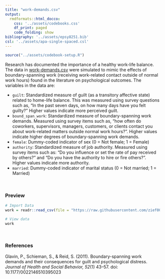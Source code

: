 ```yaml
---
title: "work-demands.csv"
output: 
  rmdformats::html_docco:
    css: '../assets/codebooks.css'
    df_print: paged
    code_folding: show
bibliography: '../assets/epsy8251.bib'
csl: '../assets/apa-single-spaced.csl'
---
```



```r
source("../assets/codebook-setup.R")
```


Research has documented the importance of a healthy work-life balance. The data in [work-demands.csv](https://raw.githubusercontent.com/zief0002/miniature-garbanzo/main/data/work-demands.csv) were simulated to mimic the effects of boundary-spanning work (receiving work-related contact outside of normal work hours) found in the literature on psychological outcomes. The variables in the data are:

- `guilt`: Standardized measure of guilt (as a transitory affective state) related to home-life balance. This was measured using survey questions such as,  "In the past seven days, on how many  days  have  you  felt  guilty?" Higher values indicate more perceived guilt.
- `bound_span_work`: Standardized measure of boundary-spanning work demands. Measured using survey items such as, "how  often  do  coworkers,  supervisors, managers, customers, or clients contact you about work-related  matters  outside  normal  work  hours?". Higher values indicate higher degrees of boundary-spanning work demands.
- `female`: Dummy-coded indicator of sex (0 = Not female; 1 = Female)
- `authority`: Standardized measure of job authority. Measured using survey items such as: "Do you influence or set the rate of pay  received  by  others?" and "Do you have  the authority to hire or fire others?". Higher values indicate more authority.
- `married`: Dummy-coded indicator of marital status (0 = Not married; 1 = Married)



<br />


### Preview

```r
# Import Data
work = readr::read_csv(file = "https://raw.githubusercontent.com/zief0002/miniature-garbanzo/main/data/work-demands.csv")

# View data
work
```

<br />


### References


Glavin, P., Schieman, S., &amp; Reid, S. (2011). Boundary-spanning work demands and their consequences for guilt and psychological distress. *Journal of Health and Social Behavior, 52*(1) 43&ndash;57. doi: 10.1177/0022146510395023

